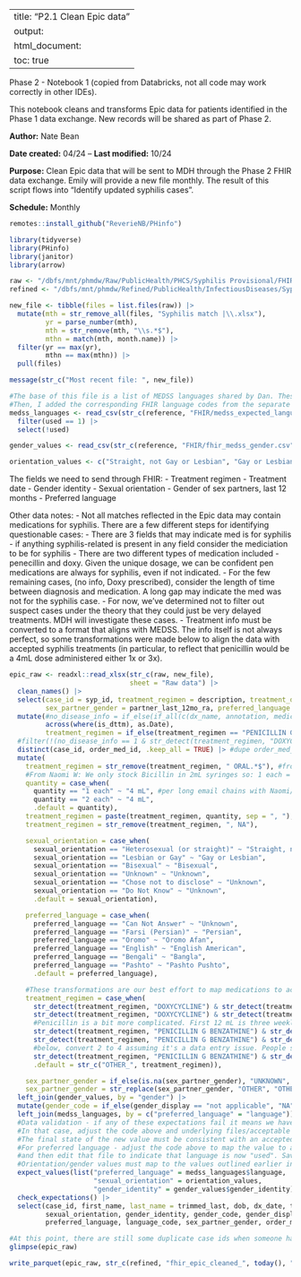 
---
title: "P2.1 Clean Epic data"
output:
  html_document:
    toc: true
---

Phase 2 - Notebook 1 (copied from Databricks, not all code may work correctly in other IDEs).

This notebook cleans and transforms Epic data for patients identified in the Phase 1 data exchange. New records will be shared as part of Phase 2.

**Author:** Nate Bean

**Date created:** 04/24 -- **Last modified:** 10/24

**Purpose:** Clean Epic data that will be sent to MDH through the Phase 2 FHIR data exchange. Emily will provide a new file monthly. The result of this script flows into "Identify updated syphilis cases".

**Schedule:** Monthly


```r
remotes::install_github("ReverieNB/PHinfo")
```


```r
library(tidyverse)
library(PHinfo)
library(janitor)
library(arrow)
```


```r
raw <- "/dbfs/mnt/phmdw/Raw/PublicHealth/PHCS/Syphilis Provisional/FHIR Epic data/"
refined <- "/dbfs/mnt/phmdw/Refined/PublicHealth/InfectiousDiseases/SyphilisProvisional/Cleaned Epic Data/"

new_file <- tibble(files = list.files(raw)) |>
  mutate(mth = str_remove_all(files, "Syphilis match |\\.xlsx"),
         yr = parse_number(mth),
         mth = str_remove(mth, "\\s.*$"),
         mthn = match(mth, month.name)) |>
  filter(yr == max(yr),
         mthn == max(mthn)) |>
  pull(files)

message(str_c("Most recent file: ", new_file))
```


```r
#The base of this file is a list of MEDSS languages shared by Dan. These are sometimes formatted differently than the corresponding Epic and FHIR values.
#Then, I added the corresponding FHIR language codes from the separate FHIR languages file (for languages we currently use). Can add more as needed.
medss_languages <- read_csv(str_c(reference, "FHIR/medss_expected_languages.csv")) |>
  filter(used == 1) |>
  select(!used)

gender_values <- read_csv(str_c(reference, "FHIR/fhir_medss_gender.csv"))

orientation_values <- c("Straight, not Gay or Lesbian", "Gay or Lesbian", "Bisexual", "Something else", "Unknown")
```

The fields we need to send through FHIR:
  - Treatment regimen
  - Treatment date
  - Gender identity
  - Sexual orientation
  - Gender of sex partners, last 12 months
  - Preferred language

Other data notes:
- Not all matches reflected in the Epic data may contain medications for syphilis. There are a few different steps for identifying questionable cases:
  - There are 3 fields that may indicate med is for syphilis - if anything syphilis-related is present in any field consider the mediciation to be for syphilis
  - There are two different types of medication included - penecillin and doxy. Given the unique dosage, we can be confident pen medications are always for syphilis, even if not indicated.
  - For the few remaining cases, (no info, Doxy prescribed), consider the length of time between diagnosis and medication. A long gap may indicate the med was not for the syphilis case.
- For now, we've determined not to filter out suspect cases under the theory that they could just be very delayed treatments. MDH will investigate these cases.
- Treatment info must be converted to a format that aligns with MEDSS. The info itself is not always perfect, so some transformations were made below to align the data with accepted syphilis treatments (in particular, to reflect that penicillin would be a 4mL dose administered either 1x or 3x).


```r
epic_raw <- readxl::read_xlsx(str_c(raw, new_file),
                              sheet = "Raw data") |>
  clean_names() |>
  select(case_id = syp_id, treatment_regimen = description, treatment_date = syp_rx, sexual_orientation = sexual_orientation_epic, 
         sex_partner_gender = partner_last_12mo_ra, preferred_language = language, gender = gender_identity_epic, everything()) |>
  mutate(#no_disease_info = if_else(if_all(c(dx_name, annotation, medical_cond_name), ~is.na(.)), 1, 0), #could be used as part of a filter
         across(where(is_dttm), as.Date),
         treatment_regimen = if_else(treatment_regimen == "PENICILLIN G BENZATHINE 600000 UNIT/ML IM SUSY", "PENICILLIN G BENZATHINE 1200000 UNIT/2ML IM SUSY", treatment_regimen)) |> #A clinical data entry issue - should be 1200000
  #filter(!(no_disease_info == 1 & str_detect(treatment_regimen, "DOXYCYCLINE") & days_to_trt > 100)) |> #see notes above
  distinct(case_id, order_med_id, .keep_all = TRUE) |> #dupe order_med_id means it is the same med order and something else in the row has differing information. Filter.
  mutate(
    treatment_regimen = str_remove(treatment_regimen, " ORAL.*$"), #from 5/1/24 meeting with MDH epis - distinction between tabs/capsules not relevant so remove this info to simplify
    #From Naomi W: We only stock Bicillin in 2mL syringes so: 1 each = 2ml (one syringe), 2 each = 4ml (two syringes) - although apparently this doesn't actually work too well, see below.
    quantity = case_when(
      quantity == "1 each" ~ "4 mL", #per long email chains with Naomi/Martha/MDH folks. doesn't totally make sense, but leads to the correct values
      quantity == "2 each" ~ "4 mL",
      .default = quantity),
    treatment_regimen = paste(treatment_regimen, quantity, sep = ", "), #5/1/24 meeting - add the quantity values to the treatment
    treatment_regimen = str_remove(treatment_regimen, ", NA"),

    sexual_orientation = case_when(
      sexual_orientation == "Heterosexual (or straight)" ~ "Straight, not Gay or Lesbian",
      sexual_orientation == "Lesbian or Gay" ~ "Gay or Lesbian",
      sexual_orientation == "Bisexual" ~ "Bisexual",
      sexual_orientation == "Unknown" ~ "Unknown",
      sexual_orientation == "Chose not to disclose" ~ "Unknown",
      sexual_orientation == "Do Not Know" ~ "Unknown",
      .default = sexual_orientation),

    preferred_language = case_when(
      preferred_language == "Can Not Answer" ~ "Unknown",
      preferred_language == "Farsi (Persian)" ~ "Persian",
      preferred_language == "Oromo" ~ "Oromo Afan",
      preferred_language == "English" ~ "English American",
      preferred_language == "Bengali" ~ "Bangla",
      preferred_language == "Pashto" ~ "Pashto Pushto",
      .default = preferred_language),

    #These transformations are our best effort to map medications to acceptable MEDSS values
    treatment_regimen = case_when(
      str_detect(treatment_regimen, "DOXYCYCLINE") & str_detect(treatment_regimen, "\\, 28") ~ "DOXYCYCLINE_BID_14",
      str_detect(treatment_regimen, "DOXYCYCLINE") & str_detect(treatment_regimen, "\\, 56") ~ "DOXYCYCLINE_BID_28",
      #Penicillin is a bit more complicated. First 12 mL is three weekly injections. A single 2.4 is 4 mL
      str_detect(treatment_regimen, "PENICILLIN G BENZATHINE") & str_detect(treatment_regimen, "\\, 12 mL") ~ "BENZATHINE_PENICILLIN_G_2_4M_1x3",
      str_detect(treatment_regimen, "PENICILLIN G BENZATHINE") & str_detect(treatment_regimen, "\\, 4 mL") ~ "BENZATHINE_PENICILLIN_G_2_4M_1",
      #below, convert 2 to 4 assuming it's a data entry issue. People should either receive 1 or 3 doses of 4mL. The 2 mL values are likely an entry error.
      str_detect(treatment_regimen, "PENICILLIN G BENZATHINE") & str_detect(treatment_regimen, "\\, 2 mL") ~ "BENZATHINE_PENICILLIN_G_2_4M_1",
      .default = str_c("OTHER_", treatment_regimen)),

    sex_partner_gender = if_else(is.na(sex_partner_gender), "UNKNOWN", str_to_upper(sex_partner_gender)),
    sex_partner_gender = str_replace(sex_partner_gender, "OTHER", "OTHER_GENDER")) |>
  left_join(gender_values, by = "gender") |>
  mutate(gender_code = if_else(gender_display == "not applicable", "NA", gender_code)) |>
  left_join(medss_languages, by = c("preferred_language" = "language")) |>
  #Data validation - if any of these expectations fail it means we have received a new value from Epic.
  #In that case, adjust the code above and underlying files/acceptable values to integrate it into the new data.
  #The final state of the new value must be consistent with an accepted MEDSS value, even if we must transform it from its original meaning
  #For preferred language - adjust the code above to map the value to an acceptable MEDSS language value specified in the medss_expected_languages.csv file (if that's necessary, it could map already),
  #and then edit that file to indicate that language is now "used". Save the file and re-run the script.
  #Orientation/gender values must map to the values outlined earlier in the script. The values "Something else" and "ADDITIONAL_GENDER_IDENTITY" are the most obvious mappings for new values.
  expect_values(list("preferred_language" = medss_languages$language,
                     "sexual_orientation" = orientation_values,
                     "gender_identity" = gender_values$gender_identity)) |>
  check_expectations() |>
  select(case_id, first_name, last_name = trimmed_last, dob, dx_date, treatment_regimen, treatment_date,
         sexual_orientation, gender_identity, gender_code, gender_display, gender_text, gender_system,         
         preferred_language, language_code, sex_partner_gender, order_med_id)

#At this point, there are still some duplicate case ids when someone has multiple treatments
glimpse(epic_raw)
```


```r
write_parquet(epic_raw, str_c(refined, "fhir_epic_cleaned_", today(), ".parquet"))
```

